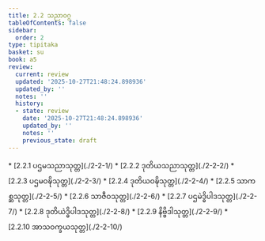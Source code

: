 ```yaml
---
title: 2.2 သညာဝဂ္ဂ
tableOfContents: false
sidebar:
  order: 2
type: tipitaka
basket: su
book: a5
review:
  current: review
  updated: '2025-10-27T21:48:24.898936'
  updated_by: ''
  notes: ''
  history:
  - state: review
    date: '2025-10-27T21:48:24.898936'
    updated_by: ''
    notes: ''
    previous_state: draft
---
```



<ReviewStatus review={frontmatter.review} showDetails={true} />

<HypothesisAnnotation frontmatter={frontmatter} />

<DynamicBreadcrumb />



<TableOfContents book="a5" section="2.2">
* [2.2.1 ပဌမသညာသုတ္တ](./2-2-1/)
* [2.2.2 ဒုတိယသညာသုတ္တ](./2-2-2/)
* [2.2.3 ပဌမဝဍ္ဎိသုတ္တ](./2-2-3/)
* [2.2.4 ဒုတိယဝဍ္ဎိသုတ္တ](./2-2-4/)
* [2.2.5 သာကစ္ဆသုတ္တ](./2-2-5/)
* [2.2.6 သာဇီဝသုတ္တ](./2-2-6/)
* [2.2.7 ပဌမဲဒ္ဓိပါဒသုတ္တ](./2-2-7/)
* [2.2.8 ဒုတိယဲဒ္ဓိပါဒသုတ္တ](./2-2-8/)
* [2.2.9 နိဗ္ဗိဒါသုတ္တ](./2-2-9/)
* [2.2.10 အာသဝက္ခယသုတ္တ](./2-2-10/)
</TableOfContents>
